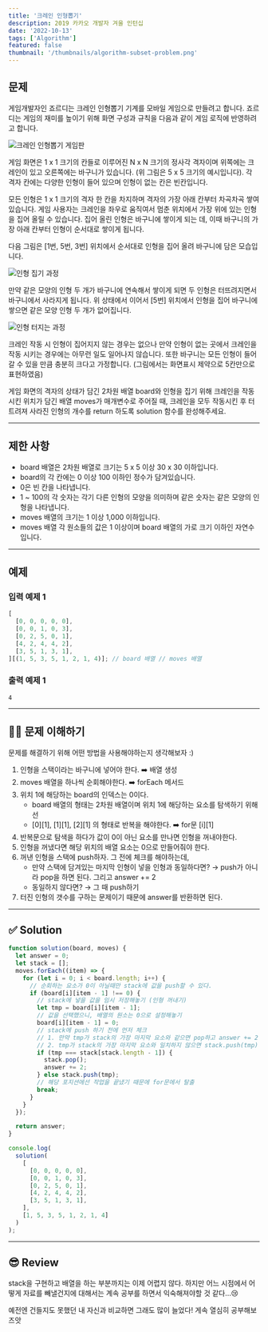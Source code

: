 ```yaml
---
title: '크레인 인형뽑기'
description: 2019 카카오 개발자 겨울 인턴십
date: '2022-10-13'
tags: ['Algorithm']
featured: false
thumbnail: '/thumbnails/algorithm-subset-problem.png'
---
```


## 문제

게임개발자인 죠르디는 크레인 인형뽑기 기계를 모바일 게임으로 만들려고 합니다. 죠르디는 게임의 재미를 높이기 위해 화면 구성과 규칙을 다음과 같이 게임 로직에 반영하려고 합니다.

![크레인 인형뽑기 게임판](https://grepp-programmers.s3.ap-northeast-2.amazonaws.com/files/production/69f1cd36-09f4-4435-8363-b71a650f7448/crane_game_101.png)

게임 화면은 1 x 1 크기의 칸들로 이루어진 N x N 크기의 정사각 격자이며 위쪽에는 크레인이 있고 오른쪽에는 바구니가 있습니다. (위 그림은 5 x 5 크기의 예시입니다). 각 격자 칸에는 다양한 인형이 들어 있으며 인형이 없는 칸은 빈칸입니다.

모든 인형은 1 x 1 크기의 격자 한 칸을 차지하며 격자의 가장 아래 칸부터 차곡차곡 쌓여 있습니다. 게임 사용자는 크레인을 좌우로 움직여서 멈춘 위치에서 가장 위에 있는 인형을 집어 올릴 수 있습니다. 집어 올린 인형은 바구니에 쌓이게 되는 데, 이때 바구니의 가장 아래 칸부터 인형이 순서대로 쌓이게 됩니다.

다음 그림은 [1번, 5번, 3번] 위치에서 순서대로 인형을 집어 올려 바구니에 담은 모습입니다.

![인형 집기 과정](https://grepp-programmers.s3.ap-northeast-2.amazonaws.com/files/production/638e2162-b1e4-4bbb-b0d7-62d31e97d75c/crane_game_102.png)

만약 같은 모양의 인형 두 개가 바구니에 연속해서 쌓이게 되면 두 인형은 터뜨려지면서 바구니에서 사라지게 됩니다. 위 상태에서 이어서 [5번] 위치에서 인형을 집어 바구니에 쌓으면 같은 모양 인형 두 개가 없어집니다.

![인형 터지는 과정](https://grepp-programmers.s3.ap-northeast-2.amazonaws.com/files/production/8569d736-091e-4771-b2d3-7a6e95a20c22/crane_game_103.gif)

크레인 작동 시 인형이 집어지지 않는 경우는 없으나 만약 인형이 없는 곳에서 크레인을 작동 시키는 경우에는 아무런 일도 일어나지 않습니다. 또한 바구니는 모든 인형이 들어갈 수 있을 만큼 충분히 크다고 가정합니다. (그림에서는 화면표시 제약으로 5칸만으로 표현하였음)

게임 화면의 격자의 상태가 담긴 2차원 배열 board와 인형을 집기 위해 크레인을 작동시킨 위치가 담긴 배열 moves가 매개변수로 주어질 때, 크레인을 모두 작동시킨 후 터트려져 사라진 인형의 개수를 return 하도록 solution 함수를 완성해주세요.

---

## 제한 사항

- board 배열은 2차원 배열로 크기는 5 x 5 이상 30 x 30 이하입니다.
- board의 각 칸에는 0 이상 100 이하인 정수가 담겨있습니다.
- 0은 빈 칸을 나타냅니다.
- 1 ~ 100의 각 숫자는 각기 다른 인형의 모양을 의미하며 같은 숫자는 같은 모양의 인형을 나타냅니다.
- moves 배열의 크기는 1 이상 1,000 이하입니다.
- moves 배열 각 원소들의 값은 1 이상이며 board 배열의 가로 크기 이하인 자연수입니다.

---

## 예제

### 입력 예제 1

```jsx
[
  [0, 0, 0, 0, 0],
  [0, 0, 1, 0, 3],
  [0, 2, 5, 0, 1],
  [4, 2, 4, 4, 2],
  [3, 5, 1, 3, 1],
][(1, 5, 3, 5, 1, 2, 1, 4)]; // board 배열 // moves 배열
```

### 출력 예제 1

```
4
```

---

## 🙌🏻 문제 이해하기

문제를 해결하기 위해 어떤 방법을 사용해야하는지 생각해보자 :)

1. 인형을 스택이라는 바구니에 넣어야 한다. ➡️ 배열 생성
2. moves 배열을 하나씩 순회해야한다. ➡️ forEach 메서드
3. 위치 1에 해당하는 board의 인덱스는 0이다.
   - board 배열의 형태는 2차원 배열이며 위치 1에 해당하는 요소를 탐색하기 위해선
   - [0][1], [1][1], [2][1] 의 형태로 반복을 해야한다. ➡️ for문 [i][1]
4. 반복문으로 탐색을 하다가 값이 0이 아닌 요소를 만나면 인형을 꺼내야한다.
5. 인형을 꺼냈다면 해당 위치의 배열 요소는 0으로 만들어줘야 한다.
6. 꺼낸 인형을 스택에 push하자. 그 전에 체크를 해야하는데,
   - 만약 스택에 담겨있는 마지막 인형이 넣을 인형과 동일하다면? → push가 아니라 pop을 하면 된다. 그리고 answer += 2
   - 동일하지 않다면? → 그 때 push하기
7. 터진 인형의 갯수를 구하는 문제이기 때문에 answer를 반환하면 된다.

---

## ✅ Solution

```jsx
function solution(board, moves) {
  let answer = 0;
  let stack = [];
  moves.forEach((item) => {
    for (let i = 0; i < board.length; i++) {
      // 순회하는 요소가 0이 아닐때만 stack에 값을 push할 수 있다.
      if (board[i][item - 1] !== 0) {
        // stack에 넣을 값을 임시 저장해놓기 (인형 꺼내기)
        let tmp = board[i][item - 1];
        // 값을 선택했으니, 배열의 원소는 0으로 설정해놓기
        board[i][item - 1] = 0;
        // stack에 push 하기 전에 먼저 체크
        // 1. 만약 tmp가 stack의 가장 마지막 요소와 같으면 pop하고 answer += 2
        // 2. tmp가 stack의 가장 마지막 요소와 일치하지 않으면 stack.push(tmp)
        if (tmp === stack[stack.length - 1]) {
          stack.pop();
          answer += 2;
        } else stack.push(tmp);
        // 해당 포지션에선 작업을 끝냈기 때문에 for문에서 탈출
        break;
      }
    }
  });

  return answer;
}

console.log(
  solution(
    [
      [0, 0, 0, 0, 0],
      [0, 0, 1, 0, 3],
      [0, 2, 5, 0, 1],
      [4, 2, 4, 4, 2],
      [3, 5, 1, 3, 1],
    ],
    [1, 5, 3, 5, 1, 2, 1, 4]
  )
);
```

---

## 😎 Review

stack을 구현하고 배열을 하는 부분까지는 이제 어렵지 않다. 하지만 어느 시점에서 어떻게 자료를 빼낼건지에 대해서는 계속 공부를 하면서 익숙해져야할 것 같다…😢

예전엔 건들지도 못했던 내 자신과 비교하면 그래도 많이 늘었다! 게속 열심히 공부해보즈앗
